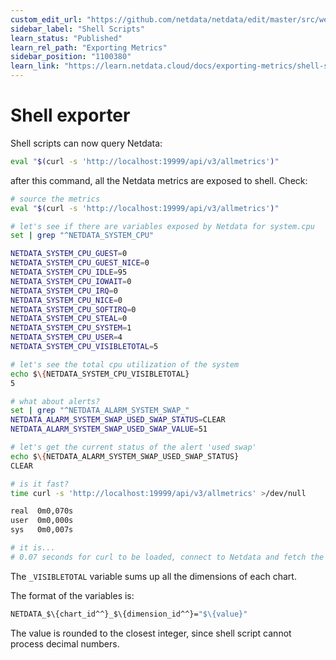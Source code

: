 ```yaml
---
custom_edit_url: "https://github.com/netdata/netdata/edit/master/src/web/api/exporters/shell/README.md"
sidebar_label: "Shell Scripts"
learn_status: "Published"
learn_rel_path: "Exporting Metrics"
sidebar_position: "1100380"
learn_link: "https://learn.netdata.cloud/docs/exporting-metrics/shell-scripts"
---
```


# Shell exporter

Shell scripts can now query Netdata:

```sh
eval "$(curl -s 'http://localhost:19999/api/v3/allmetrics')"
```

after this command, all the Netdata metrics are exposed to shell. Check:

```sh
# source the metrics
eval "$(curl -s 'http://localhost:19999/api/v3/allmetrics')"

# let's see if there are variables exposed by Netdata for system.cpu
set | grep "^NETDATA_SYSTEM_CPU"

NETDATA_SYSTEM_CPU_GUEST=0
NETDATA_SYSTEM_CPU_GUEST_NICE=0
NETDATA_SYSTEM_CPU_IDLE=95
NETDATA_SYSTEM_CPU_IOWAIT=0
NETDATA_SYSTEM_CPU_IRQ=0
NETDATA_SYSTEM_CPU_NICE=0
NETDATA_SYSTEM_CPU_SOFTIRQ=0
NETDATA_SYSTEM_CPU_STEAL=0
NETDATA_SYSTEM_CPU_SYSTEM=1
NETDATA_SYSTEM_CPU_USER=4
NETDATA_SYSTEM_CPU_VISIBLETOTAL=5

# let's see the total cpu utilization of the system
echo $\{NETDATA_SYSTEM_CPU_VISIBLETOTAL}
5

# what about alerts?
set | grep "^NETDATA_ALARM_SYSTEM_SWAP_"
NETDATA_ALARM_SYSTEM_SWAP_USED_SWAP_STATUS=CLEAR
NETDATA_ALARM_SYSTEM_SWAP_USED_SWAP_VALUE=51

# let's get the current status of the alert 'used swap'
echo $\{NETDATA_ALARM_SYSTEM_SWAP_USED_SWAP_STATUS}
CLEAR

# is it fast?
time curl -s 'http://localhost:19999/api/v3/allmetrics' >/dev/null

real  0m0,070s
user  0m0,000s
sys   0m0,007s

# it is...
# 0.07 seconds for curl to be loaded, connect to Netdata and fetch the response back...
```

The `_VISIBLETOTAL` variable sums up all the dimensions of each chart.

The format of the variables is:

```sh
NETDATA_$\{chart_id^^}_$\{dimension_id^^}="$\{value}"
```

The value is rounded to the closest integer, since shell script cannot process decimal numbers.


